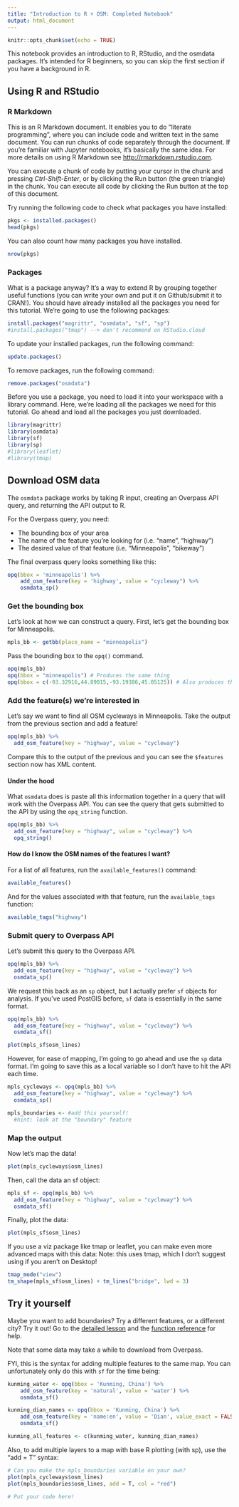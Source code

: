 ```yaml
---
title: "Introduction to R + OSM: Completed Notebook"
output: html_document
---
```


```r
knitr::opts_chunk$set(echo = TRUE)
```

This notebook provides an introduction to R, RStudio, and the osmdata packages. It's intended for R beginners, so you can skip the first section if you have a background in R.

## Using R and RStudio

### R Markdown

This is an R Markdown document. It enables you to do "literate programming", where you can include code and written text in the same document. You can run chunks of code separately through the document. If you're familiar with Jupyter notebooks, it's basically the same idea. For more details on using R Markdown see <http://rmarkdown.rstudio.com>.

You can execute a chunk of code by putting your cursor in the chunk and pressing *Ctrl-Shift-Enter*, or by clicking the Run button (the green triangle) in the chunk. You can execute all code by clicking the Run button at the top of this document.

Try running the following code to check what packages you have installed:

```r
pkgs <- installed.packages()
head(pkgs)
```
You can also count how many packages you have installed.
```r
nrow(pkgs)
```

### Packages

What is a package anyway? It's a way to extend R by grouping together useful functions (you can write your own and put it on Github/submit it to CRAN!). You should have already installed all the packages you need for this tutorial. 
We're going to use the following packages:
```r
install.packages("magrittr", "osmdata", "sf", "sp")
#install.packages("tmap") --> don't recommend on RStudio.cloud
```


To update your installed packages, run the following command:

```r
update.packages()
```

To remove packages, run the following command:
```r
remove.packages("osmdata")
```

Before you use a package, you need to load it into your workspace with a library command. Here, we're loading all the packages we need for this tutorial. Go ahead and load all the packages you just downloaded. 

```r
library(magrittr)
library(osmdata)
library(sf)
library(sp)
#library(leaflet)
#library(tmap)

```

## Download OSM data

The `osmdata` package works by taking R input, creating an Overpass API query, and returning the API output to R.

For the Overpass query, you need:

- The bounding box of your area
- The name of the feature you're looking for (i.e. "name", "highway")
- The desired value of that feature (i.e. "Minneapolis", "bikeway")

The final overpass query looks something like this:
```r
opq(bbox = 'minneapolis') %>%
    add_osm_feature(key = 'highway', value = "cycleway") %>%
    osmdata_sp()
```

### Get the bounding box

Let's look at how we can construct a query. First, let's get the bounding box for Minneapolis.
```r
mpls_bb <- getbb(place_name = "minneapolis")
```

Pass the bounding box to the `opq()` command.
```r
opq(mpls_bb)
opq(bbox = "minneapolis") # Produces the same thing
opq(bbox = c(-93.32916,44.89015,-93.19386,45.05125)) # Also produces the same thing
```

### Add the feature(s) we're interested in

Let's say we want to find all OSM cycleways in Minneapolis. Take the output from the previous section and add a feature!

```r
opq(mpls_bb) %>% 
  add_osm_feature(key = "highway", value = "cycleway")
```

Compare this to the output of the previous and you can see the `$features` section now has XML content. 

#### Under the hood
What `osmdata` does is paste all this information together in a query that will work with the Overpass API. You can see the query that gets submitted to the API by using the `opq_string` function. 

```r
opq(mpls_bb) %>% 
  add_osm_feature(key = "highway", value = "cycleway") %>% 
  opq_string()
```

#### How do I know the OSM names of the features I want?
For a list of all features, run the `available_features()` command:
```r
available_features()
```

And for the values associated with that feature, run the `available_tags` function:
```r
available_tags("highway")
```

### Submit query to Overpass API

Let's submit this query to the Overpass API.

```r
opq(mpls_bb) %>% 
  add_osm_feature(key = "highway", value = "cycleway") %>% 
  osmdata_sp()
```

We request this back as an `sp` object, but I actually prefer `sf` objects for analysis. If you've used PostGIS before, `sf` data is essentially in the same format. 
```r
opq(mpls_bb) %>% 
  add_osm_feature(key = "highway", value = "cycleway") %>% 
  osmdata_sf()
```
```r
plot(mpls_sf$osm_lines)
```

However, for ease of mapping, I'm going to go ahead and use the `sp` data format. I'm going to save this as a local variable so I don't have to hit the API each time.
```r
mpls_cycleways <- opq(mpls_bb) %>% 
  add_osm_feature(key = "highway", value = "cycleway") %>% 
  osmdata_sp()
```

```r
mpls_boundaries <- #add this yourself!
  #hint: look at the "boundary" feature
```

### Map the output

Now let's map the data!
```r
plot(mpls_cycleways$osm_lines)
```

Then, call the data an sf object:
```r
mpls_sf <- opq(mpls_bb) %>% 
  add_osm_feature(key = "highway", value = "cycleway") %>% 
  osmdata_sf()
```
Finally, plot the data:
```r
plot(mpls_sf$osm_lines)
```

If you use a viz package like tmap or leaflet, you can make even more advanced maps with this data:
Note: this uses tmap, which I don't suggest using if you aren't on Desktop! 
```r
tmap_mode("view")
tm_shape(mpls_sf$osm_lines) + tm_lines("bridge", lwd = 3)
```

## Try it yourself

Maybe you want to add boundaries? Try a different features, or a different city? Try it out!
Go to the [detailed lesson](https://ropensci.github.io/osmdata/articles/osmdata.html) and the [function reference](https://ropensci.github.io/osmdata/reference/index.html) for help. 

Note that some data may take a while to download from Overpass.

FYI, this is the syntax for adding multiple features to the same map. You can unfortunately only do this with `sf` for the time being:
```r
kunming_water <- opq(bbox = 'Kunming, China') %>%
    add_osm_feature(key = 'natural', value = 'water') %>%
    osmdata_sf()

kunming_dian_names <- opq(bbox = 'Kunming, China') %>%
    add_osm_feature(key = 'name:en', value = 'Dian', value_exact = FALSE) %>%
    osmdata_sf()

kunming_all_features <- c(kunming_water, kunming_dian_names)
```

Also, to add multiple layers to a map with base R plotting (with sp), use the "add = T" syntax:
```r
# Can you make the mpls_boundaries variable on your own?
plot(mpls_cycleways$osm_lines)
plot(mpls_boundaries$osm_lines, add = T, col = "red")
```

```r
# Put your code here!
```
